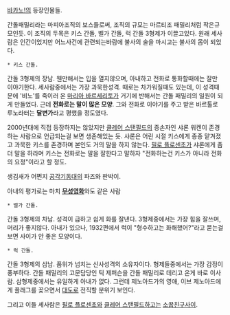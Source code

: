 [[바카노!]]의 등장인물들.

간돌패밀리라는 마피아조직의 보스들로써, 조직의 규모는 마르티조 패밀리처럼 작은규모인듯. 이 조직의 두목은 키스 간돌, 벨가 간돌, 럭 간돌 3형제가 이끌고있다. 원래 세사람은 인간이었지만 어느사건에 관련되는바람에 불사의 술을 마시고는 불사의 몸이 되었다.

 * 키스 간돌.

간돌 3형제의 장남. 웬만해서는 입을 열지않으며, 아내하고 전화로 통화할때에는 잘만 이야기한다. 세사람중에서는 가장 과묵한성격. 때로는 차가워질때도 있는데, 이 성격때문에 '비노'를 죽이러 온 [[마리아 바르세리토]]가 거기에 반해서는 간돌 패밀리의 일원이 되게 만들었다. 근데 '''전화로는 말이 많은 모양'''. 그와 전화로 이야기를 주고 받은 바르톨로 루노라터는 '''달변가'''라고 평했을 정도였다.

2000년대에 직접 등장하지는 않았지만 [[클레어 스탠필드]]의 증손자인 샤론 워켄이 존경하는 사람으로 언급되는걸 보면 생존해있는 듯. 샤론은 어린 시절 키스에게 종종 맡겨졌고 과묵한 키스를 존경하며 본인도 거의 말을 하지 않는다. [[필로 플로센초]]가 샤론에게 좀 더 말을 하라며 키스는 전화로는 말을 잘한다고 말하자 "전화하는건 키스가 아니라 전화의 요정"이라고 할 정도.

생김새가 어쩐지 [[공각기동대]]의 파즈와 판박이. 

아내의 평가로는 마치 '''[[무성영화]]'''와도 같은 사람


 * 벨가 간돌.

간돌 3형제의 차남. 성격이 급하고 쉽게 화를 잘낸다. 3형제중에서는 가장 힘을 잘쓰며, 머리가 좋지않다. 아내가 있으나, 1932편에서 럭이 "형수하고는 화해했어?"라고 묻는걸보면 사이가 안 좋은 모양이다.


 * 럭 간돌.

간돌 3형제의 삼남. 품위가 넘치는 신사성격의 소유자이다. 형제들중에서는 가장 감정이 풍부하다. 간돌 패밀리의 고문담당인 틱 제퍼슨을 간돌 패밀리로 데리고 온게 바로 이사람. 삼형제중에서는 유일하게 아내가 없다. 그런데 제노아드가의 영애, 이브 제노아드에게 플래그를 꽂으면서 [[대도]]로 전직할 분위기 보인다.

그리고 이들 세사람은 [[필로 플로센초]]와 [[클레어 스탠필드]]하고는 [[소꿉친구]]사이.
